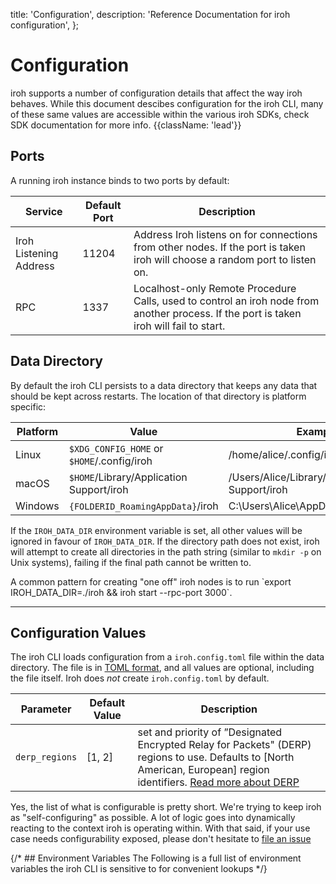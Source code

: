   title: 'Configuration',
  description:
    'Reference Documentation for iroh configuration',
};

# Configuration

iroh supports a number of configuration details that affect the way iroh behaves. While this document descibes configuration for the iroh CLI, many of these same values are accessible within the various iroh SDKs, check SDK documentation for more info. {{className: 'lead'}}

## Ports

A running iroh instance binds to two ports by default:

| Service                | Default Port | Description |
| ---------------------- | ------------ | ----------- |
| Iroh Listening Address | 11204        | Address Iroh listens on for connections from other nodes. If the port is taken iroh will choose a random port to listen on. | 
| RPC                    | 1337         | Localhost-only Remote Procedure Calls, used to control an iroh node from another process. If the port is taken iroh will fail to start. |



## Data Directory

By default the iroh CLI persists to a data directory that keeps any data that should be kept across restarts. The location of that directory is platform specific:

| Platform | Value                                 | Example                          |
| -------- | ------------------------------------- | -------------------------------- |
| Linux    | `$XDG_CONFIG_HOME` or `$HOME`/.config/iroh | /home/alice/.config/iroh              |
| macOS    | `$HOME`/Library/Application Support/iroh   | /Users/Alice/Library/Application Support/iroh |
| Windows  | `{FOLDERID_RoamingAppData}`/iroh           | C:\Users\Alice\AppData\Roaming\iroh   |

If the `IROH_DATA_DIR` environment variable is set, all other values will be ignored in favour of `IROH_DATA_DIR`. If the directory path does not exist, iroh will attempt to create all directories in the path string (similar to `mkdir -p` on Unix systems), failing if the final path cannot be written to.

<Note>
A common pattern for creating "one off" iroh nodes is to run `export IROH_DATA_DIR=./iroh && iroh start --rpc-port 3000`.
</Note>

---

## Configuration Values

The iroh CLI loads configuration from a `iroh.config.toml` file within the data directory. The file is in [TOML format](https://toml.io/en/), and all values are optional, including the file itself. Iroh does _not_ create `iroh.config.toml` by default.

| Parameter       | Default Value | Description |
| --------------- | ------------- | ----------- |
| `derp_regions`  | [1, 2]        | set and priority of ”Designated Encrypted Relay for Packets" (DERP) regions to use. Defaults to [North American, European] region identifiers. [Read more about DERP](/docs/connections/holepunching) |

Yes, the list of what is configurable is pretty short. We're trying to keep iroh as "self-configuring" as possible. A lot of logic goes into dynamically reacting to the context iroh is operating within. With that said, if your use case needs configurability exposed, please don't hesitate to [file an issue](https://github.com/n0-computer/iroh/issues/new)

{/* ## Environment Variables
The Following is a full list of environment variables the iroh CLI is sensitive to for convenient lookups */}

